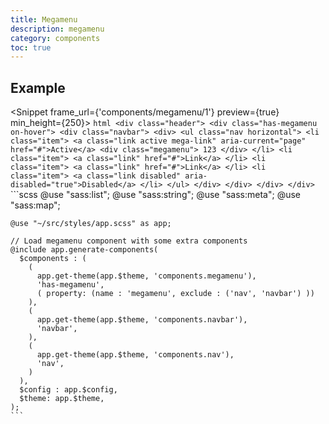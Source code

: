 ```yaml
---
title: Megamenu
description: megamenu
category: components
toc: true
---
```



## Example

<Snippet frame_url={'components/megamenu/1'} preview={true} min_height={250}>
  <Fragment slot="html">
    ```html
    <div class="header">
      <div class="has-megamenu on-hover">
        <div class="navbar">
          <div>
            <ul class="nav horizontal">
              <li class="item">
                <a class="link active mega-link" aria-current="page" href="#">Active</a>
                <div class="megamenu">
                  123
                </div>
              </li>
              <li class="item">
                <a class="link" href="#">Link</a>
              </li>
              <li class="item">
                <a class="link" href="#">Link</a>
              </li>
              <li class="item">
                <a class="link disabled" aria-disabled="true">Disabled</a>
              </li>
            </ul>
          </div>
        </div>
      </div>
    </div>
    ```
  </Fragment>
  <Fragment slot="scss">
    ```scss
    @use "sass:list";
    @use "sass:string";
    @use "sass:meta";
    @use "sass:map";

    @use "~/src/styles/app.scss" as app;

    // Load megamenu component with some extra components
    @include app.generate-components(
      $components : (
        (
          app.get-theme(app.$theme, 'components.megamenu'),
          'has-megamenu',
          ( property: (name : 'megamenu', exclude : ('nav', 'navbar') ))
        ),
        (
          app.get-theme(app.$theme, 'components.navbar'),
          'navbar',
        ),
        (
          app.get-theme(app.$theme, 'components.nav'),
          'nav',
        )
      ),
      $config : app.$config,
      $theme: app.$theme,
    );
    ```
  </Fragment>
</Snippet>